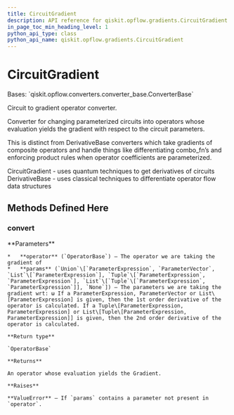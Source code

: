 ```yaml
---
title: CircuitGradient
description: API reference for qiskit.opflow.gradients.CircuitGradient
in_page_toc_min_heading_level: 1
python_api_type: class
python_api_name: qiskit.opflow.gradients.CircuitGradient
---
```


# CircuitGradient

<Class id="qiskit.opflow.gradients.CircuitGradient" isDedicatedPage={true} github="https://github.com/qiskit/qiskit/tree/stable/0.18/qiskit/opflow/gradients/circuit_gradients/circuit_gradient.py" signature="CircuitGradient" modifiers="class">
  Bases: `qiskit.opflow.converters.converter_base.ConverterBase`

  Circuit to gradient operator converter.

  Converter for changing parameterized circuits into operators whose evaluation yields the gradient with respect to the circuit parameters.

  This is distinct from DerivativeBase converters which take gradients of composite operators and handle things like differentiating combo\_fn’s and enforcing product rules when operator coefficients are parameterized.

  CircuitGradient - uses quantum techniques to get derivatives of circuits DerivativeBase - uses classical techniques to differentiate operator flow data structures

  ## Methods Defined Here

  ### convert

  <Function id="qiskit.opflow.gradients.CircuitGradient.convert" signature="CircuitGradient.convert(operator, params=None)" modifiers="abstract">
    **Parameters**

    *   **operator** (`OperatorBase`) – The operator we are taking the gradient of
    *   **params** (`Union`\[`ParameterExpression`, `ParameterVector`, `List`\[`ParameterExpression`], `Tuple`\[`ParameterExpression`, `ParameterExpression`], `List`\[`Tuple`\[`ParameterExpression`, `ParameterExpression`]], `None`]) – The parameters we are taking the gradient wrt: ω If a ParameterExpression, ParameterVector or List\[ParameterExpression] is given, then the 1st order derivative of the operator is calculated. If a Tuple\[ParameterExpression, ParameterExpression] or List\[Tuple\[ParameterExpression, ParameterExpression]] is given, then the 2nd order derivative of the operator is calculated.

    **Return type**

    `OperatorBase`

    **Returns**

    An operator whose evaluation yields the Gradient.

    **Raises**

    **ValueError** – If `params` contains a parameter not present in `operator`.
  </Function>
</Class>

